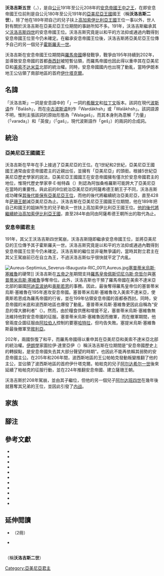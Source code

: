 {{noteTA
|1=zh:塞維魯;zh-hans:塞维鲁;zh-hant:塞維魯斯;
|2=zh:塞普蒂米烏斯;zh-tw:塞提米烏斯;
}}
{{About|曾為[[亞美尼亞王國|亞美尼亞王國]]國王的[[安息帝國|安息帝國]][[王中之王|王中之王]]|與其兄弟[[帕科羅斯二世|帕科羅斯二世]]爭奪安息帝國王位但失敗的爭位者|{{link-en|沃洛吉斯二世|Vologases II of Parthia}}}}
{{Infobox monarch
| name         = 沃洛吉斯五世
| title        = [[王中之王|王中之王]]
| image        = Coin of Vologases V (cropped), Hamadan mint.jpg
| caption      = 沃洛吉斯五世的{{link-en|安息帝國硬幣|Parthian coinage|硬幣}}，[[埃克巴坦那|埃克巴坦那]]鑄
| succession   = [[安息帝國|安息帝國]][[伊朗君主列表#安息帝國|君主]]
| reign        = 191年－208年
| predecessor  = [[沃洛吉斯四世|沃洛吉斯四世]]
| successor    = {{link-en|沃洛吉斯六世|Vologases VI}}
| succession1  = [[亞美尼亞王國|亞美尼亞王國]]國王
| reign1       = 180年－191年
| predecessor1 = {{link-en|亞美尼亞的索赫姆斯|Sohaemus of Armenia|索赫姆斯}}
| successor1   = [[霍斯羅夫一世|霍斯羅夫一世]]
| dynasty      = [[安息帝國|阿薩希德王朝]]
| father       = [[沃洛吉斯四世|沃洛吉斯四世]]
| issue        = {{link-en|勒夫一世|Rev I of Iberia}}<br>{{link-en|沃洛吉斯六世|Vologases VI}}<br>[[阿尔达班四世|阿尔达班四世]]<br>[[霍斯羅夫一世|霍斯羅夫一世]]
| death_date   = 208年
| religion     = [[祆教|祆教]]
}}
'''沃洛吉斯五世'''（{{bd|？||208年|}}，{{lang-xpr|𐭅𐭋𐭂𐭔}}），是自[[公元|公元]]191年至公元208年的[[安息帝國|安息帝國]][[王中之王|王中之王]]，在即安息帝國王位前則是自公元180年至公元191年的[[亞美尼亞王國|亞美尼亞王國]]國王（稱'''沃洛吉斯二世'''）。除了他在189年把自己的兒子{{link-en|勒夫一世|Rev I of Iberia}}扶上[[高加索伊比利亞王國|高加索伊比利亞王國]]王位一事以外，世人對有關於沃洛吉斯在亞美尼亞王位期間的事跡所知不多。191年，沃洛吉斯繼承其父[[沃洛吉斯四世|沃洛吉斯四世]]的安息帝國王位。沃洛吉斯究竟是以和平的方法抑或通過内戰得到安息帝國王位至今仍未確定。在繼承安息帝國王位後，沃洛吉斯將亞美尼亞王位傳予自己的另一個兒子[[霍斯羅夫一世|霍斯羅夫一世]]。

沃洛吉斯在安息帝國王位期間與[[羅馬帝國|羅馬帝國]]爆發戰爭，戰爭由195年持續到202年，並導致安息帝國的首都[[泰西封|泰西封]]被短暫佔領，而羅馬帝國也因此得以重申其在亞美尼亞和[[美索不达米亚|美索不达米亚]]北部的統治權。同時，安息帝國國内也出現了動亂，當時伊朗本地王公{{link-en|帕帕克|Pabag}}佔領了南部{{link-en|波西斯|Persis}}地區的首府[[伊什塔克爾|伊什塔克爾]]。

== 名諱 ==
「沃洛吉斯」一詞是安息語中的「{{lang|xpr|𐭅𐭋𐭂𐭔}}」一詞的[[希腊语|希臘文]]和[[拉丁文|拉丁文]]版本。該詞在現代[[波斯语|波斯语]]作「Balāsh」，而在[[中古波斯语|中古波斯语]]則作「Wardākhsh」或「Walākhsh」。該詞語源不明，惟{{link-en|斐迪南·尤斯蒂|Ferdinand Justi}}則主張該詞的原始形態為「Walagaš」，而其本身則為意解「力量」（「varəda」）和「英俊」（「gaš」，現代波斯語作「geš」）的兩詞的合成詞。{{sfn|Chaumont|Schippmann|1988|pp=574–580}}

== 統治 ==
=== 亞美尼亞王國國王 ===
沃洛吉斯在早年在{{link-en|亞美尼亞的索赫姆斯|Sohaemus of Armenia|索赫姆斯}}手上接過了亞美尼亞的王位{{sfn|Toumanoff|1986|pp=543–546}}{{sfn|Patterson|2013|pp=180–181}}{{sfn|Russell|1987|p=161}}。在1世紀和2世紀，亞美尼亞王國國王通常由安息帝國君主的近親出任，並擁有「亞美尼亞{{link-en|大王 (稱號)|Great king|大王}}」的頭銜{{sfn|Lang|1983|p=517}}。根據5世紀亞美尼亞歷史學家{{link-en|阿伽桑格羅斯|Agathangelos}}的説法，亞美尼亞王國國王在安息帝國擁有僅次於安息帝國君主的地位{{sfn|Patterson|2013|pp=180, 188}}，惟現代歷史學家李·E·帕特森（{{lang|en|Lee E. Patterson}}）則認為阿伽桑格羅斯可能誇大了亞美尼亞在當時的重要性{{sfn|Patterson|2013|p=188}}。與此前的8位統治亞美尼亞的阿薩希德王朝王子不同，沃洛吉斯成功確保[[亞美尼亞阿薩希德王朝|其後代能保有亞美尼亞王位]]，而他的後代將繼續統治亞美尼亞，直至428年[[萨珊王朝|萨珊王朝]]滅亞美尼亞為止{{sfn|Toumanoff|1986|pp=543–546}}。沃洛吉斯在亞美尼亞王國國王位期間，他在189年把自己和{{link-en|法納瓦茲德王朝|Pharnavazid dynasty}}國王{{link-en|阿姆扎斯普二世|Amazasp II of Iberia}}的姐妹所生的兒子勒夫一世扶上高加索伊比利亞王國王位{{sfn|Rapp|2014|p=240}}。[[高加索伊比利亞阿薩希德王朝|他的後代將繼續統治高加索伊比利亞王國]]，直至284年由同由阿薩希德王朝所出的{{link-en|米赫蘭王朝|House of Mihran}}取代為止{{sfn|Rapp|2017|p=240}}。

=== 安息帝國君主 ===
191年，其父王沃洛吉斯四世駕崩，沃洛吉斯隨即繼承安息帝國王位，並將亞美尼亞的王位傳予其子霍斯羅夫一世{{sfn|Toumanoff|1986|pp=543–546}}{{sfn|Patterson|2013|pp=180–181}}。沃洛吉斯究竟是以和平的方法抑或通過內戰得到安息帝國王位至今仍未確定{{sfn|Chaumont|Schippmann|1988|pp=574–580}}{{sfn|Patterson|2013|p=181 (see also note 18)}}。沃洛吉斯的繼位並非毫無爭議的，當時其對立君主{{link-en|奧斯羅埃斯二世|Osroes II}}在其父王駕崩前已在{{link-en|米底|Media (region)}}自立為王，不過沃洛吉斯似乎很快就平定了内亂{{sfn|Sellwood|1983|p=297}}。

[[File:Aureus-Septimius_Severus-l8augusta-RIC_0011,Aureus.jpg|thumb]][[塞普蒂米烏斯·塞維魯|塞普蒂米烏斯·塞維魯]]的硬幣]]
沃洛吉斯在[[五帝之年|五帝之年]]期間支持[[羅馬皇帝|羅馬皇帝]][[佩斯切尼乌斯·奈哲尔|佩斯切尼乌斯·奈哲尔]]與[[塞普蒂米烏斯·塞維魯|塞普蒂米烏斯·塞維魯]]爭奪帝位。此外，沃洛吉斯也干預了羅馬帝國在美索不達米亞北部的屬國[[阿迪亚波纳|阿迪亚波纳]]和[[奥斯若恩|奥斯若恩]]的事務。因此，最後奪得羅馬皇帝位的塞普蒂米烏斯·塞維魯在195年進攻安息帝國{{sfn|Dąbrowa|2012|p=177}}。塞普蒂米烏斯·塞維魯攻入美索不達米亞，使奧斯若恩成為羅馬帝國的行省，並在199年佔領安息帝國的首都泰西封{{sfn|Chaumont|Schippmann|1988|pp=574–580}}{{sfn|Dąbrowa|2012|p=177}}。同時，安息帝國的米底和波西斯地區也爆發了動亂{{sfn|Daryaee|2010|p=249}}。塞普蒂米烏斯·塞維魯更因此自稱為“安息的偉大勝利者”（{{lang|la|''Parthicus Maximus''}}）。然而，由於糧食供應和增援不足，塞普蒂米烏斯·塞維魯無法維持他對安息帝國的征服。塞普蒂米烏斯·塞維魯因而撤軍，而在撤軍期間，他曾兩度企圖征服由[[阿拉伯人|阿拉伯人]]控制的要塞[[哈特拉|哈特拉]]，但均告失敗。塞提米烏斯·塞維魯斯最後撤軍至[[叙利亚_(罗马行省)|敘利亞]]{{sfn|Chaumont|Schippmann|1988|pp=574–580}}。

202年，兩國恢復了和平，而羅馬帝國得以重申其在亞美尼亞和美索不達米亞北部的統治權{{sfn|Dąbrowa|2012|p=177}}。[[伊朗學|伊朗學]]家圖拉伊·達里亞伊（{{lang|en|Touraj Daryaee}}）稱沃洛吉斯在位期間是“安息帝國歷史上的轉捩點，是安息帝國失去其大部分聲望的時期”{{sfn|Daryaee|2010|p=249}}。{{link-en|波西斯諸王|Kings of Persis}}也因此不能再依賴其弱勢的安息帝國主公{{sfn|Daryaee|2010|p=249}}。在205年和206年間，波西斯地區的王公帕帕克發動叛變推翻了他的主公{{link-en|哥奇爾|Gochihr}}，並佔領了波西斯地區的首府伊什塔克爾{{sfn|Daryaee|2010|p=249}}{{sfn|Dąbrowa|2012|p=187}}。帕帕克的兒子[[阿尔达希尔一世|阿尔达希尔一世]]後來延續了帕帕克的征服行動，並在224年推翻安息帝國、建立薩珊王朝{{sfn|Daryaee|2012|p=187}}。

沃洛吉斯於208年駕崩，並由其子{{link-en|沃洛吉斯六世|Vologases VI}}繼位，但他的另一個兒子[[阿尔达班四世|阿尔达班四世]]在幾年後就篡奪其兄弟的王位，並因此引發了[[内战|内战]]。{{sfn|Chaumont|Schippmann|1988|pp=574–580}}{{sfn|Patterson|2013|p=177}}

== 家族 ==
{{Descendants of Mithridates V of Parthia}}

== 腳注 ==
{{reflist|20em}}

== 參考文獻 ==
* {{cite encyclopedia|article=Balāš|last1=Chaumont|first1=M. L.|first2=K.|last2=Schippmann|url=http://www.iranicaonline.org/articles/balas-proper-name##5|encyclopedia=Encyclopaedia Iranica, Vol. III, Fasc. 6|pages=574–580|year=1988|ref=harv|access-date=2020-07-09|archive-url=https://web.archive.org/web/20200526232032/http://www.iranicaonline.org/articles/balas-proper-name|archive-date=2020-05-26|dead-url=no}}
* {{cite book|first1=Edward|last1=Dąbrowa|editor1-last=Daryaee|editor1-first=Touraj|title=The Oxford Handbook of Iranian History|year=2012|publisher=Oxford University Press|chapter=The Arsacid Empire|pages=1–432|isbn=0-19-987575-8 |url=https://books.google.dk/books?id=K-poAgAAQBAJ&pg|ref=harv|access-date=2019-01-13|archive-url=https://web.archive.org/web/20190101051501/https://books.google.dk/books?id=K-poAgAAQBAJ&pg|archive-date=2019-01-01|dead-url=yes}}
* {{cite journal|last=Daryaee|first=Touraj|title=Ardashir and the Sasanians' Rise to Power|journal=Anabasis|year=2010|pages=236–255|publisher=University of California|url=https://www.academia.edu/949575|ref=harv}}
* {{cite book|last1=Daryaee|first1=Touraj|editor1-last=Daryaee|editor1-first=Touraj|title=The Oxford Handbook of Iranian History|year=2012|publisher=Oxford University Press|isbn=978-0199732159|chapter=The Sasanian Empire (224–651)|ref=harv}}
* {{Cambridge History of Iran|volume=3a|last=Lang|first=David M.|chapter=Iran, Armenia and Georgia|pages=512–537|ref=harv}}
* {{cite journal|last=Patterson|first=Lee E.|title=Caracalla's Armenia|journal=Syllecta Classica|year=2013|volume=2|pages=27–61|publisher=Project Muse|url=https://www.academia.edu/8171185/Caracallas_Armenia|ref=harv|doi=10.1353/syl.2013.0013|access-date=2020-07-07|archive-url=https://web.archive.org/web/20191104203143/https://www.academia.edu/8171185/Caracallas_Armenia|archive-date=2019-11-04|dead-url=no}}
* {{cite book|last1=Rapp|first1=Stephen H.|title=The Sasanian World through Georgian Eyes: Caucasia and the Iranian Commonwealth in Late Antique Georgian Literature|year=2014|publisher=Ashgate Publishing, Ltd.|isbn=978-1472425522|url=https://books.google.nl/books?id=T8VIBQAAQBAJ&dq=rapp+inscription+kartir&hl=nl&source=gbs_navlinks_s|ref=harv|access-date=2020-07-07|archive-url=https://web.archive.org/web/20200707145731/https://books.google.nl/books?id=T8VIBQAAQBAJ&dq=rapp+inscription+kartir&hl=nl&source=gbs_navlinks_s|archive-date=2020-07-07|dead-url=no}}
* {{cite journal|last1=Rapp|first1=Stephen H.|title=Georgia before the Mongols (2017)|journal=Oxford Research Encyclopedia of Asian History|year=2017|pages=1-39|publisher=Oxford University Press|url=https://www.academia.edu/32227534/Georgia_before_the_Mongols_2017_|ref=harv|access-date=2020-07-07|archive-url=https://web.archive.org/web/20190818161600/https://www.academia.edu/32227534/Georgia_before_the_Mongols_2017_|archive-date=2019-08-18|dead-url=no}}
* {{cite book|last1=Russell|first1=James R.|title=Zoroastrianism in Armenia|year=1987|publisher=Harvard University Press|isbn=978-0674968509|ref=harv}}
* {{Cambridge History of Iran|volume=3a|last=Sellwood|first=David|chapter=Parthian Coins|pages=279–298|ref=harv}}
* {{cite encyclopedia|title=Arsacids vii. The Arsacid dynasty of Armenia|last=Toumanoff|first=C.|url=http://www.iranicaonline.org/articles/arsacids-vii|encyclopedia=Encyclopaedia Iranica, Vol. II, Fasc. 5|pages=543–546|year=1986|ref=harv|access-date=2020-07-07|archive-url=https://web.archive.org/web/20200526232618/http://www.iranicaonline.org/articles/arsacids-vii|archive-date=2020-05-26|dead-url=no}}

== 延伸閲讀 ==
{{Spoken Wikipedia|zh-yue-沃洛吉斯五世.ogg|2020年|7月18日|粤语}}
* {{cite encyclopedia|last=Kia|first=Mehrdad|title=The Persian Empire: A Historical Encyclopedia|year=2016|publisher=ABC-CLIO|isbn=978-1610693912}}（2冊）
* {{cite book|last=Rezakhani|first=Khodadad|editor-last=Potts|editor-first=Daniel T.|title=The Oxford Handbook of Ancient Iran|url=https://archive.org/details/oxfordhandbookof0000unse_s1j3|year=2013|publisher=Oxford University Press|isbn=978-0199733309|chapter=Arsacid, Elymaean, and Persid Coinage}}

{{s-start}}
{{S-hou}}
{{s-bef|before=[[沃洛吉斯四世|沃洛吉斯四世]]<br>（父）}}
{{s-ttl|title=[[安息帝國|安息帝國]][[王中之王|王中之王]]<br><small>（[[伊朗君主列表#安息帝國|列表]]）</small>|years=191年－208年}}
{{s-aft|after={{link-en|沃洛吉斯六世|Vologases VI}}<br>（子）}}
{{s-bef|before={{link-en|亞美尼亞的索赫姆斯|Sohaemus of Armenia|索赫姆斯}}}}
{{s-ttl|title=[[亞美尼亞王國|亞美尼亞王國]]國王|years=180年－191年}}<br>（稱'''沃洛吉斯二世'''）
{{s-aft|after=[[霍斯羅夫一世|霍斯羅夫一世]]<br>（子）}}
{{s-end}}

{{Authority control}}
{{Parthian kings}}

{{DEFAULTSORT:Vologases 05 Of Parthia}}
[[Category:亞美尼亞君主|Category:亞美尼亞君主]]
{{Good article}}